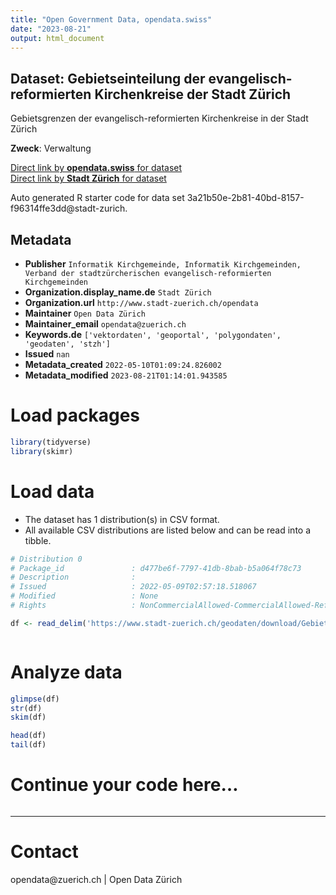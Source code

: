 ```yaml
---
title: "Open Government Data, opendata.swiss"
date: "2023-08-21"
output: html_document
---
```


## Dataset: Gebietseinteilung der evangelisch-reformierten Kirchenkreise der Stadt Zürich

Gebietsgrenzen der evangelisch-reformierten Kirchenkreise in der Stadt Zürich

**Zweck**: Verwaltung

[Direct link by **opendata.swiss** for dataset](https://opendata.swiss/de/dataset/gebietseinteilung-der-evangelisch-reformierten-kirchenkreise-der-stadt-zurich)<br>
[Direct link by **Stadt Zürich** for dataset](https://data.stadt-zuerich.ch/dataset/geo_gebietseinteilung_der_evangelisch_reformierten_kirchenkreise_der_stadt_zuerich)

Auto generated R starter code for data set 3a21b50e-2b81-40bd-8157-f96314ffe3dd@stadt-zurich.

## Metadata

- **Publisher** `Informatik Kirchgemeinde, Informatik Kirchgemeinden, Verband der stadtzürcherischen evangelisch-reformierten Kirchgemeinden`
- **Organization.display_name.de** `Stadt Zürich`
- **Organization.url** `http://www.stadt-zuerich.ch/opendata`
- **Maintainer** `Open Data Zürich`
- **Maintainer_email** `opendata@zuerich.ch`
- **Keywords.de** `['vektordaten', 'geoportal', 'polygondaten', 'geodaten', 'stzh']`
- **Issued** `nan`
- **Metadata_created** `2022-05-10T01:09:24.826002`
- **Metadata_modified** `2023-08-21T01:14:01.943585`


# Load packages

```r

library(tidyverse)
library(skimr)

```

# Load data

-   The dataset has 1 distribution(s) in CSV format.
-   All available CSV distributions are listed below and can be read into a tibble.

```r

# Distribution 0
# Package_id               : d477be6f-7797-41db-8bab-b5a064f78c73
# Description              : 
# Issued                   : 2022-05-09T02:57:18.518067
# Modified                 : None
# Rights                   : NonCommercialAllowed-CommercialAllowed-ReferenceNotRequired

df <- read_delim('https://www.stadt-zuerich.ch/geodaten/download/Gebietseinteilung_der_evangelisch_reformierten_Kirchenkreise_der_Stadt_Zuerich?format=10008')



```

# Analyze data

```r

glimpse(df)
str(df)
skim(df)

head(df)
tail(df)

```

# Continue your code here...

```r

```

------------------------------------------------------------------------

# Contact

opendata@zuerich.ch | Open Data Zürich
